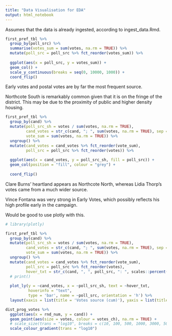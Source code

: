```yaml
---
title: "Data Visualisation for EDA"
output: html_notebook
---
```


Assumes that the data is already ingested, according to ingest_data.Rmd.  



```r
first_pref_tbl %>% 
  group_by(poll_src) %>% 
  summarise(votes_sum = sum(votes, na.rm = TRUE)) %>% 
  mutate(poll_src = poll_src %>% fct_reorder(votes_sum)) %>% 
  
  ggplot(aes(x = poll_src, y = votes_sum)) +
  geom_col() +
  scale_y_continuous(breaks = seq(0, 10000, 1000)) +
  coord_flip()

```

Early votes and postal votes are by far the most frequent source.  

Northcote South is remarkably common given that it is on the fringe of the district.  This may be due to the proximity of public and higher density housing.  

```r
first_pref_tbl %>% 
  group_by(cand) %>% 
  mutate(poll_src_sh = votes / sum(votes, na.rm = TRUE),
         cand_votes = str_c(cand, "; ", sum(votes, na.rm = TRUE), sep = ""),
         vote_sum = sum(votes, na.rm = TRUE)) %>% 
  ungroup() %>% 
  mutate(cand_votes = cand_votes %>% fct_reorder(vote_sum),
         poll_src = poll_src %>% fct_reorder(votes)) %>% 
  
  ggplot(aes(x = cand_votes, y = poll_src_sh, fill = poll_src)) +
  geom_col(position = "fill", colour = "grey") +
  
  coord_flip()

```
Clare Burns' heartland appears as Northcote North, whereas Lidia Thorp's votes came from a much wider source.

Vince Fontana was very strong in Early Votes, which possibly reflects his high profile early in the campaign.  

Would be good to use plotly with this.

```r

# library(plotly)

first_pref_tbl %>% 
  group_by(cand) %>% 
  mutate(poll_src_sh = votes / sum(votes, na.rm = TRUE),
         cand_votes = str_c(cand, "; ", sum(votes, na.rm = TRUE), sep = ""),
         vote_sum = sum(votes, na.rm = TRUE)) %>% 
  ungroup() %>% 
  mutate(cand_votes = cand_votes %>% fct_reorder(vote_sum),
         poll_src = poll_src %>% fct_reorder(votes),
         hover_txt = str_c(cand, ", ", poll_src, ": ", scales::percent(poll_src_sh), sep = "")) %>% 
  # print()
  
  plot_ly(y = ~cand_votes, x = ~poll_src_sh, text = ~hover_txt, 
          hoverinfo = "text",
          type = 'bar', name = ~poll_src, orientation = 'h') %>%
  layout(xaxis = list(title = 'Votes source (cum)'), yaxis = list(title = ""), barmode = 'stack')

```

```r

dist_prog_votes %>% 
  ggplot(aes(x = rnd_num, y = cand)) +
  geom_point(aes(size = votes, colour = votes_ch), na.rm = TRUE) +
  # scale_size(trans = "log10", breaks = c(10, 100, 500, 1000, 3000, 5000)) +
  scale_colour_gradient(trans = "log10")

```

